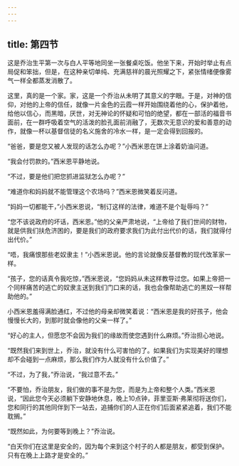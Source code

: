 ```yaml
---
---
---
```

title: 第四节
---




这是乔治生平第一次与白人平等地同坐一张餐桌吃饭。他坐下来，开始时举止有点局促和笨拙，但是，在这种亲切单纯、充满慈祥的晨光照耀之下，紧张情绪便像雾气一样全都蒸发消散了。

这里，真的是一个家。家，这是一个乔治从未明了其意义的字眼。于是，对神的信仰，对他的上帝的信任，就像一片金色的云霞一样开始围绕着他的心，保护着他，给他以信心，而黑暗，厌世，对无神论的怀疑和可怕的绝望，都在一部活的福音书面前，在一群呼吸着空气的活泼的脸孔面前消融了，无数次无意识的爱和善意的动作，就像一杯以基督信徒的名义施舍的冷水一样，是一定会得到回报的。

“爸爸，要是您又被人发现的话怎么办呢？”小西米恩在饼上涂着奶油问道。

“我会付罚款的。”西米恩平静地说。

“不过，要是他们把您抓进监狱怎么办呢？”

“难道你和妈妈就不能管理这个农场吗？”西米恩微笑着反问道。

“妈妈一切都能干，”小西米恩说，“制订这样的法律，难道不是个耻辱吗？”

“您不该说政府的坏话，西米恩。”他的父亲严肃地说，“上帝给了我们世间的财物，就是供我们扶危济困的，要是我们的政府要求我们为此付出代价的话，我们就得付出代价。”

“唔，我痛恨那些老奴隶主！”小西米恩说。他的言论就像反基督教的现代改革家一样。

“孩子，您的话真令我吃惊，”西米恩说，“您妈妈从未这样教导过您。如果上帝把一个同样痛苦的逃亡的奴隶主送到我们门口来的话，我也会像帮助逃亡的黑奴一样帮助他的。”

小西米恩羞得满脸通红，不过他的母亲却微笑着说：“西米恩是我的好孩子，他会慢慢长大的，到那时就会像他的父亲一样了。”

“好心的主人，但愿您不会因为我们的缘故而使您遇到什么麻烦。”乔治担心地说。

“既然我们来到世上，乔治，就没有什么可害怕的了。如果我们为实现美好的理想却不会碰到一点麻烦，那么我们作为人就没有什么价值了。”

“不过，为了我，”乔治说，“我过意不去。”

“不要怕，乔治朋友，我们做的事不是为您，而是为上帝和整个人类。”西米恩说，“因此您今天必须躺下安静地休息，晚上10点钟，菲里亚斯·弗莱彻将送你们，您和同行的其他同伴到下一站去，追捕你们的人正在你们后面紧紧追着，我们不能耽搁。”

“既然如此，为何要等到晚上？”乔治说。

“白天你们在这里是安全的，因为每个来到这个村子的人都是朋友，都受到保护。只有在晚上上路才是安全的。”
